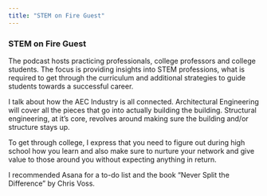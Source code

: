 ```yaml
---
title: "STEM on Fire Guest"
---
```

### STEM on Fire Guest

The podcast hosts practicing professionals, college professors and college students. The focus is providing insights into STEM professions, what is required to get through the curriculum and additional strategies to guide students towards a successful career.

I talk about how the AEC Industry is all connected. Architectural Engineering will cover all the pieces that go into actually building the building. Structural engineering, at it’s core, revolves around making sure the building and/or structure stays up.

To get through college, I express that you need to figure out during high school how you learn and also make sure to nurture your network and give value to those around you without expecting anything in return.

I recommended Asana for a to-do list and the book “Never Split the Difference” by Chris Voss.

